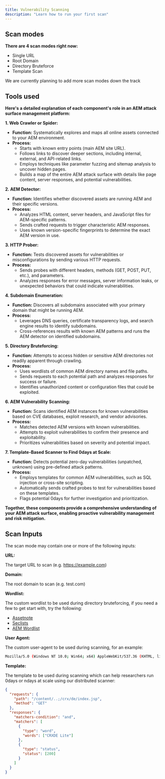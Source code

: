 ```yaml
---
title: Vulnerability Scanning
description: "Learn how to run your first scan"
---
```



## Scan modes


**There are 4 scan modes right now:**

- Single URL
- Root Domain
- Directory Bruteforce
- Template Scan

<Note>We are currently planning to add more scan modes down the track</Note>

## Tools used

 **Here's a detailed explanation of each component's role in an AEM attack surface management platform:**

**1. Web Crawler or Spider:**

- **Function:** Systematically explores and maps all online assets connected to your AEM environment.
- **Process:**
    - Starts with known entry points (main AEM site URL).
    - Follows links to discover deeper sections, including internal, external, and API-related links.
    - Employs techniques like parameter fuzzing and sitemap analysis to uncover hidden pages.
    - Builds a map of the entire AEM attack surface with details like page content, server responses, and potential vulnerabilities.

**2. AEM Detector:**

- **Function:** Identifies whether discovered assets are running AEM and their specific versions.
- **Process:**
    - Analyzes HTML content, server headers, and JavaScript files for AEM-specific patterns.
    - Sends crafted requests to trigger characteristic AEM responses.
    - Uses known version-specific fingerprints to determine the exact AEM version in use.

**3. HTTP Prober:**

- **Function:** Tests discovered assets for vulnerabilities or misconfigurations by sending various HTTP requests.
- **Process:**
    - Sends probes with different headers, methods (GET, POST, PUT, etc.), and parameters.
    - Analyzes responses for error messages, server information leaks, or unexpected behaviors that could indicate vulnerabilities.

**4. Subdomain Enumeration:**

- **Function:** Discovers all subdomains associated with your primary domain that might be running AEM.
- **Process:**
    - Leverages DNS queries, certificate transparency logs, and search engine results to identify subdomains.
    - Cross-references results with known AEM patterns and runs the AEM detector on identified subdomains.

**5. Directory Bruteforcing:**

- **Function:** Attempts to access hidden or sensitive AEM directories not readily apparent through crawling.
- **Process:**
    - Uses wordlists of common AEM directory names and file paths.
    - Sends requests to each potential path and analyzes responses for success or failure.
    - Identifies unauthorized content or configuration files that could be exploited.

**6. AEM Vulnerability Scanning:**

- **Function:** Scans identified AEM instances for known vulnerabilities based on CVE databases, exploit research, and vendor advisories.
- **Process:**
    - Matches detected AEM versions with known vulnerabilities.
    - Attempts to exploit vulnerabilities to confirm their presence and exploitability.
    - Prioritizes vulnerabilities based on severity and potential impact.

**7. Template-Based Scanner to Find 0days at Scale:**

- **Function:** Detects potential zero-day vulnerabilities (unpatched, unknown) using pre-defined attack patterns.
- **Process:**
    - Employs templates for common AEM vulnerabilities, such as SQL injection or cross-site scripting.
    - Automatically sends crafted probes to test for vulnerabilities based on these templates.
    - Flags potential 0days for further investigation and prioritization.

**Together, these components provide a comprehensive understanding of your AEM attack surface, enabling proactive vulnerability management and risk mitigation.**


## Scan Inputs

The scan mode may contain one or more of the following inputs:

**URL:**

The target URL to scan (e.g. https://example.com)

**Domain:**

The root domain to scan (e.g. test.com)

**Wordlist:**

The custom wordlist to be used during directory bruteforcing, if you need a few to get start with, try the following: 

- [Assetnote](https://wordlists.assetnote.io/) 
- [Seclists](https://github.com/danielmiessler/SecLists) 
- [AEM Wordlist](https://github.com/ZephrFish/Wordlists/blob/master/AEM-Enum.txt)


**User Agent:**

The custom user-agent to be used during scanning, for an example:
```bash
Mozilla/5.0 (Windows NT 10.0; Win64; x64) AppleWebKit/537.36 (KHTML, like Gecko) Chrome/120.0.0.0 Safari/537.36
```

**Template:**

The template to be used during scanning which can help researchers run 0days or ndays at scale using our distributed scanner:
```json
{
  "requests": {
    "path": "/content/..;/crx/de/index.jsp",
    "method": "GET"
  },
  "responses": {
    "matchers-condition": "and",
    "matchers": [
      {
        "type": "word",
        "words": ["CRXDE Lite"]
      },
      {
        "type": "status",
        "status": [200]
      }
    ]
  }
}
```



